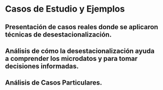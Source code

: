 #	Casos de Estudio y Ejemplos
## Presentación de casos reales donde se aplicaron técnicas de desestacionalización.
## Análisis de cómo la desestacionalización ayuda a comprender los microdatos y para tomar decisiones informadas.
## Análisis de Casos Particulares.
